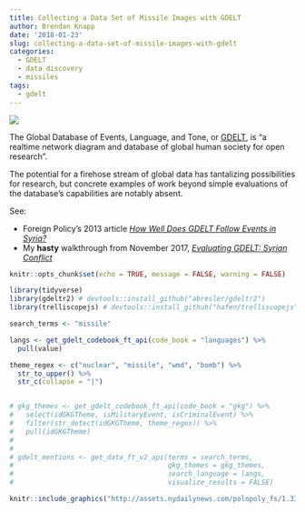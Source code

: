 ```yaml
---
title: Collecting a Data Set of Missile Images with GDELT
author: Brendan Knapp
date: '2018-01-23'
slug: collecting-a-data-set-of-missile-images-with-gdelt
categories:
  - GDELT
  - data discovery
  - missiles
tags:
  - gdelt
---
```


![](http://res.cloudinary.com/syknapptic/image/upload/v1516051268/sidebar_nmse27.png)

The Global Database of Events, Language, and Tone, or [GDELT](https://www.gdeltproject.org/2), is "a realtime network diagram and database of global human society for open research".

The potential for a firehose stream of global data has tantalizing possibilities for research, but concrete examples of work beyond simple evaluations of the database's capabilities are notably absent. 

See:

* Foreign Policy's 2013 article [_How Well Does GDELT Follow Events in Syria?_](http://foreignpolicy.com/2013/07/09/how-well-does-gdelt-follow-events-in-syria/)
* My __hasty__ walkthrough from November 2017, [_Evaluating GDELT: Syrian Conflict_](http://rpubs.com/BrendanKnapp/GDELT_Syrian_Conflict)


```r
knitr::opts_chunk$set(echo = TRUE, message = FALSE, warning = FALSE)
```


```r
library(tidyverse)
library(gdeltr2) # devtools::install_github("abresler/gdeltr2")
library(trelliscopejs) # devtools::install_github("hafen/trelliscopejs")
```



```r
search_terms <- "missile"

langs <- get_gdelt_codebook_ft_api(code_book = "languages") %>%
  pull(value)

theme_regex <- c("nuclear", "missile", "wmd", "bomb") %>%
  str_to_upper() %>%
  str_c(collapse = "|")



```


```r
# gkg_themes <- get_gdelt_codebook_ft_api(code_book = "gkg") %>%
#   select(idGKGTheme, isMilitaryEvent, isCriminalEvent) %>%
#   filter(str_detect(idGKGTheme, theme_regex)) %>%
#   pull(idGKGTheme)
# 
# 
# gdelt_mentions <- get_data_ft_v2_api(terms = search_terms,
#                                      gkg_themes = gkg_themes,
#                                      search_language = langs,
#                                      visualize_results = FALSE)

knitr::include_graphics("http://assets.nydailynews.com/polopoly_fs/1.3300193.1499184520!/img/httpImage/image.jpg_gen/derivatives/article_750/north-korea-koreas-tensions.jpg")
```


















